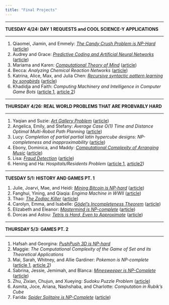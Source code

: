 ```yaml
---
title: "Final Projects"
---
```


<hr>
**TUESDAY 4/24: DAY 1 REQUESTS and COOL SCIENCE-Y APPLICATIONS**
<hr>
1. Qiaomei, Jiamin, and Emmely: [_The Candy Crush Problem is NP-Hard_](projects/candyCrush/candyCrush.html) ([article](https://arxiv.org/abs/1403.1911))
2. Audrey and Grace: [_Predictive Coding and Artificial Neural Networks_](projects/neural-networks.html) ([article](http://www.academia.edu/download/30992521/125_coginfocom2012x.pdf))
3. Mariama and Karen: [_Computational Theory of Mind_](/projects/ctmlast.html) ([article](https://en.wikipedia.org/wiki/Computational_theory_of_mind))
4. Becca: _Analyzing Chemical Reaction Networks_ ([article](https://jsystchem.springeropen.com/track/pdf/10.1186/1759-2208-3-1))
5. Katrina, Alice, Max, and Julia Chen: _[Recursive syntactic pattern learning by songbirds](https://granieri.github.io/songbird-syntax/)_ ([article](https://www.ncbi.nlm.nih.gov/pmc/articles/PMC2653278/))
6. Khadidja and Faith: _Computing Machinery and Intelligence in Computer Game Bots_ ([article 1](https://link.springer.com/content/pdf/10.1007%2F978-1-4020-6710-5.pdf), [article 2](https://ieeexplore.ieee.org/stamp/stamp.jsp?tp=&arnumber=5247069))

<hr>
**THURSDAY 4/26: REAL WORLD PROBLEMS THAT ARE PROBVABLY HARD**
<hr>
1. Yaqian and Suzie: [_Art Gallery Problem_](https://github.com/YaqianT/csc250-art-gallery-problem/wiki) ([article](https://en.wikipedia.org/wiki/Art_gallery_problem))
2. Angelica, Emily, and Stefany: _Average Case O(1) Time and Distance Optimal Multi-Robot Path Planning_ ([article](https://arxiv.org/pdf/1706.07255.pdf))
3. Lucy: _Completion of partial partial latin hypercube designs: NP-completeness and inapproximability_ ([article](https://www.sciencedirect.com/science/article/pii/S0304397518300409))
4. Ebony, Dominica, and Maddy: [_Computational Complexity of Arranging Music_](https://github.com/jcrouser/CSC250/wiki/Arranging-Music-is-NP-Complete) ([article](https://arxiv.org/pdf/1607.04220.pdf))
5. Lisa: [_Fraud Detection_](https://npfraud.wordpress.com/) ([article](http://www.cs.tau.ac.il/~milo/projects/modas/papers/rudolf.pdf))
6. Hening and Ha: _Hospitals/Residents Problem_ ([article 1](https://web.stanford.edu/~alroth/papers/rothperansonaer.PDF), [article2](https://pdfs.semanticscholar.org/8629/806af545d3828a9f70dcf7d379f7cfbd5d32.pdf))

<hr>
**TUESDAY 5/1: HISTORY AND GAMES PT. 1**
</hr>
1. Julie, Joarvi, Mae, and Heidi: [_Mining Bitcoin is NP-hard_](https://tsa-heidi.github.io/Bitcoin/) ([article](https://freedom-to-tinker.com/2014/10/27/bitcoin-mining-is-np-hard/))
2. Fanghui, Yining, and Qiaqia: _Engima Machine in WWII_ ([article](https://en.wikipedia.org/wiki/Cryptanalysis_of_the_Enigma))
3. Thao: [_The Zodiac Killer_](/projects/Zodiac_Killer.html) ([article](https://www.history.com/news/the-zodiac-ciphers-what-we-know))
4. Carolyn, Emma, and Isabelle: [_Gödel’s Incompleteness Theorem_](https://godelincompleteness.blogspot.com/) ([article](https://en.wikipedia.org/wiki/G%C3%B6del%27s_incompleteness_theorems))
5. Elizabeth and Eleanor: [_Mastermind is NP-complete_](https://github.com/jcrouser/CSC250/wiki/Mastermind-is-NP-Complete) ([article](https://notendur.hi.is/hh/kennsla/rrr/h06/mastermind.pdf))
6. Dorcas and Astou: [_Tetris is Hard, Even to Approximate_](https://tetrisnpcomplete.wordpress.com/2018/04/29/the-journey-begins/) ([article](https://link.springer.com/chapter/10.1007/3-540-45071-8_36))

<hr>
**THURSDAY 5/3: GAMES PT. 2**
<hr>
1. Hafsah and Georgina: [_PushPush 3D is NP-hard_](https://github.com/GeorginaXu/CS250FinalProject/wiki/PushPush-It-to-the-Limit)
2. Maggie: _The Computational Complexity of the Game of Set and its Theoretical Applications_
3. Mai, Sarah, Whitney, and Allie Gardiner: _Pokemon is NP-complete_ ([article 1](https://arxiv.org/pdf/1203.1895.pdf), [article 2](https://arxiv.org/pdf/1201.5298v1.pdf))
4. Sabrina, Jessie, Jemimah, and Blanca: [_Minesweeper is NP-Complete_](https://jemimchcharles.wixsite.com/minesweeper) ([article](http://web.mat.bham.ac.uk/R.W.Kaye/minesw/minesw.htm))
5. Zhu, Zixian, Chujun, and Xueying: _Sudoku Puzzle Problem_ ([article](http://www2.imm.dtu.dk/pubdb/views/edoc_download.php/5625/pdf/imm5625.pdf))
6. Asmita, Joce, Ariana, Nashshaba, and Charlotte: _Computation in Rubik’s Cube_ 
7. Farida: [_Spider Solitaire is NP-Complete_](http://www.faridasabry.com/Theory-CSC250/) ([article](https://arxiv.org/abs/1110.1052))
